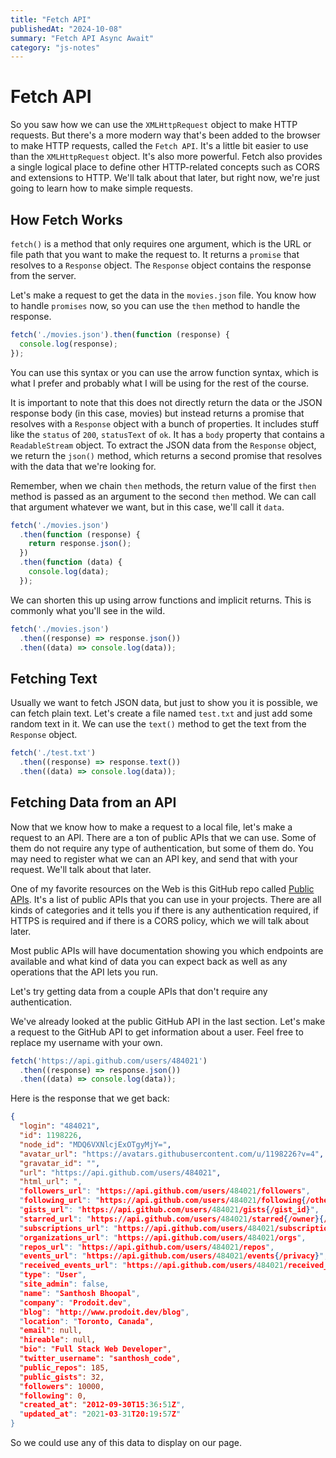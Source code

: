 ```yaml
---
title: "Fetch API"
publishedAt: "2024-10-08"
summary: "Fetch API Async Await"
category: "js-notes"
---
```

# Fetch API

So you saw how we can use the `XMLHttpRequest` object to make HTTP requests. But there's a more modern way that's been added to the browser to make HTTP requests, called the `Fetch API`. It's a little bit easier to use than the `XMLHttpRequest` object. It's also more powerful. Fetch also provides a single logical place to define other HTTP-related concepts such as CORS and extensions to HTTP. We'll talk about that later, but right now, we're just going to learn how to make simple requests.

## How Fetch Works

`fetch()` is a method that only requires one argument, which is the URL or file path that you want to make the request to. It returns a `promise` that resolves to a `Response` object. The `Response` object contains the response from the server.

Let's make a request to get the data in the `movies.json` file. You know how to handle `promises` now, so you can use the `then` method to handle the response.

```js
fetch('./movies.json').then(function (response) {
  console.log(response);
});
```

You can use this syntax or you can use the arrow function syntax, which is what I prefer and probably what I will be using for the rest of the course.

It is important to note that this does not directly return the data or the JSON response body (in this case, movies) but instead returns a promise that resolves with a `Response` object with a bunch of properties. It includes stuff like the `status` of `200`, `statusText` of `ok`. It has a `body` property that contains a `ReadableStream` object. To extract the JSON data from the `Response` object, we return the `json()` method, which returns a second promise that resolves with the data that we're looking for.

Remember, when we chain `then` methods, the return value of the first `then` method is passed as an argument to the second `then` method. We can call that argument whatever we want, but in this case, we'll call it `data`.

```js
fetch('./movies.json')
  .then(function (response) {
    return response.json();
  })
  .then(function (data) {
    console.log(data);
  });
```

We can shorten this up using arrow functions and implicit returns. This is commonly what you'll see in the wild.

```js
fetch('./movies.json')
  .then((response) => response.json())
  .then((data) => console.log(data));
```

## Fetching Text

Usually we want to fetch JSON data, but just to show you it is possible, we can fetch plain text. Let's create a file named `test.txt` and just add some random text in it. We can use the `text()` method to get the text from the `Response` object.

```js
fetch('./test.txt')
  .then((response) => response.text())
  .then((data) => console.log(data));
```

## Fetching Data from an API

Now that we know how to make a request to a local file, let's make a request to an API. There are a ton of public APIs that we can use. Some of them do not require any type of authentication, but some of them do. You may need to register what we can an API key, and send that with your request. We'll talk about that later.

One of my favorite resources on the Web is this GitHub repo called [Public APIs](https://github.com/public-apis/public-apis). It's a list of public APIs that you can use in your projects. There are all kinds of categories and it tells you if there is any authentication required, if HTTPS is required and if there is a CORS policy, which we will talk about later.

Most public APIs will have documentation showing you which endpoints are available and what kind of data you can expect back as well as any operations that the API lets you run.

Let's try getting data from a couple APIs that don't require any authentication.

We've already looked at the public GitHub API in the last section. Let's make a request to the GitHub API to get information about a user. Feel free to replace my username with your own.

```js
fetch('https://api.github.com/users/484021')
  .then((response) => response.json())
  .then((data) => console.log(data));
```

Here is the response that we get back:

```json
{
  "login": "484021",
  "id": 1198226,
  "node_id": "MDQ6VXNlcjExOTgyMjY=",
  "avatar_url": "https://avatars.githubusercontent.com/u/1198226?v=4",
  "gravatar_id": "",
  "url": "https://api.github.com/users/484021",
  "html_url": ",
  "followers_url": "https://api.github.com/users/484021/followers",
  "following_url": "https://api.github.com/users/484021/following{/other_user}",
  "gists_url": "https://api.github.com/users/484021/gists{/gist_id}",
  "starred_url": "https://api.github.com/users/484021/starred{/owner}{/repo}",
  "subscriptions_url": "https://api.github.com/users/484021/subscriptions",
  "organizations_url": "https://api.github.com/users/484021/orgs",
  "repos_url": "https://api.github.com/users/484021/repos",
  "events_url": "https://api.github.com/users/484021/events{/privacy}",
  "received_events_url": "https://api.github.com/users/484021/received_events",
  "type": "User",
  "site_admin": false,
  "name": "Santhosh Bhoopal",
  "company": "Prodoit.dev",
  "blog": "http://www.prodoit.dev/blog",
  "location": "Toronto, Canada",
  "email": null,
  "hireable": null,
  "bio": "Full Stack Web Developer",
  "twitter_username": "santhosh_code",
  "public_repos": 185,
  "public_gists": 32,
  "followers": 10000,
  "following": 0,
  "created_at": "2012-09-30T15:36:51Z",
  "updated_at": "2021-03-31T20:19:57Z"
}
```

So we could use any of this data to display on our page.



